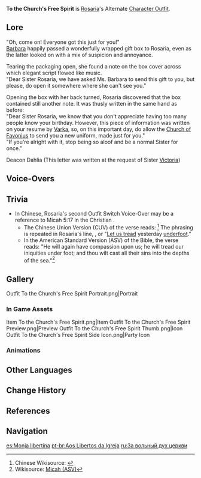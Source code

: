 {{Outfit Infobox
|id           = 204501
|image        = <gallery>
Character Rosaria To The Church's Free Spirit Full Wish.png|Wish
Outfit To the Church's Free Spirit Game.png|In Game
</gallery>
|character    = Rosaria
|type         = Alternate
|rarity       = 4
|description  = Rosaria's outfit. This seems to have been custom-made for her by the [[Church of Favonius|Church]].
|obtain       = Unlocked upon obtaining character<br />In Game [[Mail]] (During [[Version 2.4]])
}}
'''To the Church's Free Spirit''' is [[Rosaria]]'s Alternate [[Character Outfit]].

==Lore==
"Oh, come on! Everyone got this just for you!"<br />
[[Barbara]] happily passed a wonderfully wrapped gift box to Rosaria, even as the latter looked on with a mix of suspicion and annoyance.

Tearing the packaging open, she found a note on the box cover across which elegant script flowed like music.<br />
"Dear Sister Rosaria, we have asked Ms. Barbara to send this gift to you, but please, do open it somewhere where she can't see you."

Opening the box with her back turned, Rosaria discovered that the box contained still another note. It was thusly written in the same hand as before:<br />
"Dear Sister Rosaria, we know that you don't appreciate having too many people know your birthday. However, this piece of information was written on your resume by {{sic|Grandmaster}} [[Varka]], so, on this important day, do allow the [[Church of Favonius]] to send you a new uniform, made just for you."<br />
"If you're alright with it, stop being so aloof and be a normal Sister for once."

Deacon Dahlia (This letter was written at the request of Sister [[Victoria]])

==Voice-Overs==
{{VO/Outfit
|switch_01_tx_en   = "Be more "sisterly" when you're out in public." Ugh, fine.
|switch_01_tx_zhs  = 像修女一样出行？好吧。
|switch_01_tx_zht  = 像修女一樣出行？好吧。
|switch_01_rm_zh   = Xiàng xiūnǚ yīyàng chūxíng? Hǎo ba. 
|switch_01_tl_zh   = Set out like a "sister"... huh? Fine.
|switch_01_tx_ja   = シスターのように過ごす…ね？いいわ。
|switch_01_rm_ja   = Shisutaa no you ni sugosu... ne? Ii wa. 
|switch_01_tl_ja   = Behave like a "sister"... huh? Fine. 
|switch_01_tx_ko   = 수녀처럼 다니라고? 허, 어쩔 수 없지.
|switch_01_rm_ko   = Sunyeocheoreom danirago? Heo, eojjeol su eopjji.
|switch_01_tl_ko   = Behave like a "nun"? Huh, Fine.

|switch_02_tx_en   = This is the life I chose, after all.
|switch_02_tx_zhs  = 不管怎么说，这也是我选择的生活。
|switch_02_tx_zht  = 不管怎麽說，這也是我選擇的生活。
|switch_02_rm_zh   = Bùguǎn zěnme shuō, zhè yě shì wǒ xuǎnzé de shēnghuó. 
|switch_02_tl_zh   = No matter how you put it, this is also the life that I've chosen.
|switch_02_tx_ja   = 何はともあれ、私が自分で選んだ生活だから。
|switch_02_rm_ja   = Nani wa tomoare, watashi ga jibun de eranda seikatsu da kara. 
|switch_02_tl_ja   = In any case, it's the life I chose for myself. 
|switch_02_tx_ko   = 어찌됐든, 내가 선택한 삶이니까.
|switch_02_rm_ko   = Eojjidwaetteun, naega seontaekan salminikka
|switch_02_tl_ko   = Better or not, it's the life that I've chosen.

|switch_03_tx_en   = Forget about the past, focus on the future.
|switch_03_tx_zhs  = 将昨日踏在脚下吧。
|switch_03_tx_zht  = 將昨日踏在腳下吧。
|switch_03_rm_zh   = Jiāng zuórì tà zài jiǎo xià ba. 
|switch_03_tl_zh   = Let us tread yesterday underfoot.
|switch_03_tx_ja   = 過去なんて、足で踏みつけちゃえばいいのよ。
|switch_03_rm_ja   = Kako nante, ashi de fumitsukechaeba ii no yo. 
|switch_03_tl_ja   = It's okay to tread beyond things like one's past. 
|switch_03_tx_ko   = 과거는 그냥 밟고 지나가자고.
|switch_03_rm_ko   = Gwageoneun geunyang balkko jinagajago.
|switch_03_tl_ko   = Let us tread past underfoot.
}}

==Trivia==
* In Chinese, Rosaria's second Outfit Switch Voice-Over may be a reference to Micah 5:17 in the Christian {{w|Bible}}.
** The Chinese Union Version (CUV) of the verse reads: {{Lang|mini=1|zh=“必再怜悯我们、将我们的罪孽踏在脚下、又将我们的一切罪投于深海。”}}<ref>Chinese Wikisource: [[wikisource:zh:聖經_(和合本)/彌迦書|{{Lang|mini=1|zh=彌迦書 (和合本)}}]]</ref> The {{Lang|mini=1|zh=将(...)踏在脚下}} phrasing is repeated in Rosaria's line, {{Lang|mini=1|zh=“<u>将</u>昨日<u>踏在脚下</u>吧。”}}, or "<u>Let us  tread</u> yesterday <u>underfoot</u>."
** In the American Standard Version (ASV) of the Bible, the verse reads: "He will again have compassion upon us; he will tread our iniquities under foot; and thou wilt cast all their sins into the depths of the sea."<ref>Wikisource: [[wikisource:Bible_(American_Standard)/Micah|Micah (ASV)]]</ref> 

==Gallery==
<gallery hideaddbutton="true" captionalign="center">
Outfit To the Church's Free Spirit Portrait.png|Portrait
</gallery>

===In Game Assets===
<gallery hideaddbutton="true" captionalign="center">
Item To the Church's Free Spirit.png|Item
Outfit To the Church's Free Spirit Preview.png|Preview
Outfit To the Church's Free Spirit Thumb.png|Icon
Outfit To the Church's Free Spirit Side Icon.png|Party Icon
</gallery>

===Animations===
{{Preview
|size=180px
|file1    = Idle To the Church's Free Spirit 1
|file2    = Idle To the Church's Free Spirit 2
|file3    = Talent Menu To the Church's Free Spirit
|file4    = Weapon Menu To the Church's Free Spirit
}}

==Other Languages==
{{Other Languages
|en      = To the Church's Free Spirit
|zhs     = 致教会自由人
|zhs_rm  = Zhì Jiàohuì Zìyóu Rén
|zht     = 致教會自由人
|zht_rm  = Zhì Jiàohuì Zìyóu Rén
|zh_tl   = To the Church's Free Person
|ja      = 教会の自由人へ
|ja_rm   = Kyoukai no Jiyuujin he
|ja_tl   = To the Church's Free Spirit
|ko      = 성당의 자유인에게
|ko_rm   = Seongdang-ui Jayu'in-ege
|ko_tl   = To the Church's Freeman
|es      = Monja libertina
|es_tl   = Libertine Nun
|fr      = Dévote non-conformiste
|fr_tl   = Nonconformist Sanctimonious
|ru      = За вольный дух церкви
|ru_tl   = To the Church's Free Spirit
|th      = ถึงเสรีชนทางโบสถ์
|th_rm   = Thueng Seri Chon Thang Bott
|th_tl   = To The Freeman from Church
|vi      = Tu Nữ Tự Do
|vi_tl   = Liberal Priestess
|de      = Auf die Freiheit der Kathedrale
|de_tl   = To the Freedom of the Cathedral
|id      = To the Church's Free Spirit
|pt      = Aos Libertos da Igreja
|pt_tl   = To the Freed of the Church
}}

==Change History==
{{Change History|2.4}}

==References==
{{Reflist}}

==Navigation==
{{Dressing Room Navbox|type=outfit}}

[[es:Monja libertina]]
[[pt-br:Aos Libertos da Igreja]]
[[ru:За вольный дух церкви]]